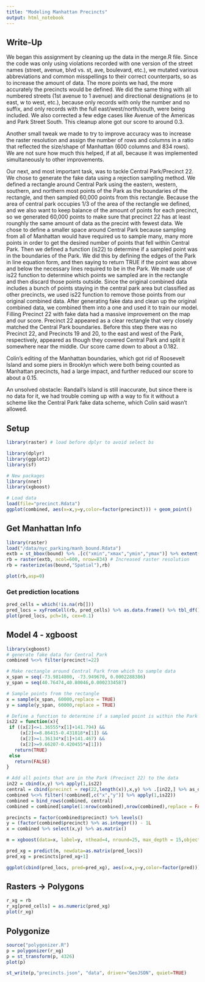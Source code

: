 ```yaml
---
title: "Modeling Manhattan Precincts"
output: html_notebook
---
```

## Write-Up
We began this assignment by cleaning up the data in the merge.R file. Since the code was only using violations recorded with one version of the street names (street, avenue, blvd vs. st, ave, boulevard, etc.), we mutated various abbreviations and common misspellings to their correct counterparts, so as to increase the amount of data. The more points we had, the more accurately the precincts would be defined. We did the same thing with all numbered streets (1st avenue to 1 avenue) and directional designations (e to east, w to west, etc.), because only records with only the number and no suffix, and only records with the full east/west/north/south, were being included. We also corrected a few edge cases like Avenue of the Americas and Park Street South. This cleanup alone got our score to around 0.3.  
    
Another small tweak we made to try to improve accuracy was to increase the raster resolution and assign the number of rows and columns in a ratio that reflected the size/shape of Manhattan (600 columns and 834 rows). We are not sure how much this helped, if at all, because it was implemented simultaneously to other improvements.
  
Our next, and most important task, was to tackle Central Park/Precinct 22. We chose to generate the fake data using a rejection sampling method. We defined a rectangle around Central Park using the eastern, western, southern, and northern most points of the Park as the boundaries of the rectangle, and then sampled 60,000 points from this rectangle. Because the area of central park occupies 1/3 of the area of the rectangle we defined, and we also want to keep balance of the amount of points for each precinct, so we generated 60,000 points to make sure that precinct 22 has at least rounghly the same amount of data as the precint with fewest data. We chose to define a smaller space around Central Park because sampling from all of Manhattan would have required us to sample many, many more points in order to get the desired number of points that fell within Central Park. Then we defined a function (is22) to determine if a sampled point was in the boundaries of the Park. We did this by defining the edges of the Park in line equation form, and then saying to return TRUE if the point was above and below the necessary lines required to be in the Park. We made use of is22 function to determine which points we sampled are in the rectangle and then discard those points outside. Since the original combined data includes a bunch of points staying in the central park area but classified as other precincts, we used is22 function to remove those points from our original combined data. After generating fake data and clean up the original combined data, we combined them into a one and used it to train our model. Filling Precinct 22 with fake data had a massive improvement on the map and our score. Precinct 22 appeared as a clear rectangle that very closely matched the Central Park boundaries. Before this step there was no Precinct 22, and Precincts 19 and 20, to the east and west of the Park, respectively, appeared as though they covered Central Park and split it somewhere near the middle. Our score came down to about a 0.182.  
  
Colin's editing of the Manhattan boundaries, which got rid of Roosevelt Island and some piers in Brooklyn which were both being counted as Manhattan precincts, had a large impact, and further reduced our score to about a 0.15.

An unsolved obstacle: Randall's Island is still inaccurate, but since there is no data for it, we had trouble coming up with a way to fix it without a scheme like the Central Park fake data scheme, which Colin said wasn't allowed. 


## Setup

```r
library(raster) # load before dplyr to avoid select bs

library(dplyr)
library(ggplot2)
library(sf)

# New packages
library(nnet)
library(xgboost)

# Load data
load(file="precinct.Rdata")
ggplot(combined, aes(x=x,y=y,color=factor(precinct))) + geom_point()
```


## Get Manhattan Info

```r
library(raster)
load("/data/nyc_parking/manh_bound.Rdata")
extb = st_bbox(bound) %>% .[c("xmin","xmax","ymin","ymax")] %>% extent()
rb = raster(extb, ncol=600, nrow=834) # Increased raster resolution 
rb = rasterize(as(bound,"Spatial"),rb)

plot(rb,asp=0)
```

### Get prediction locations

```r
pred_cells = which(!is.na(rb[]))
pred_locs = xyFromCell(rb, pred_cells) %>% as.data.frame() %>% tbl_df()
plot(pred_locs, pch=16, cex=0.1)
```

## Model 4 - xgboost

```r
library(xgboost)
# generate fake data for Central Park
combined %<>% filter(precinct!=22)

# Make rectangle around Central Park from which to sample data
x_span = seq(-73.9814800, -73.949670, 0.0002288386)
y_span = seq(40.76474,40.80046,0.0002334587)

# Sample points from the rectangle
x = sample(x_span, 60000,replace = TRUE)
y = sample(y_span, 60000,replace = TRUE)

# Define a function to determine if a sampled point is within the Park boundaries
is22 = function(x){
 if ((x[2]<=1.36555*x[1]+141.794) &&
     (x[2]<=8.86415-0.431818*x[1]) &&
     (x[2]>=1.36134*x[1]+141.467) &&
     (x[2]>=9.66207-0.420455*x[1]))
   return(TRUE)
 else
   return(FALSE)
}

# Add all points that are in the Park (Precinct 22) to the data
in22 = cbind(x,y) %>% apply(1,is22)
central = cbind(precinct = rep(22,length(x)),x,y) %>% .[in22,] %>% as_data_frame
combined %<>% filter(!combined[,c("x","y")] %>% apply(1,is22))
combined = bind_rows(combined, central)
combined = combined[sample(1:nrow(combined),nrow(combined),replace = FALSE),]

precincts = factor(combined$precinct) %>% levels()
y = (factor(combined$precinct) %>% as.integer()) - 1L
x = combined %>% select(x,y) %>% as.matrix()

m = xgboost(data=x, label=y, nthead=4, nround=25, max_depth = 15,objective="multi:softmax", num_class=length(precincts))

pred_xg = predict(m, newdata=as.matrix(pred_locs))
pred_xg = precincts[pred_xg+1]

ggplot(cbind(pred_locs, pred=pred_xg), aes(x=x,y=y,color=factor(pred))) + geom_point()
```


## Rasters -> Polygons

```r
r_xg = rb
r_xg[pred_cells] = as.numeric(pred_xg)
plot(r_xg)
```


## Polygonize

```r
source("polygonizer.R")
p = polygonizer(r_xg)
p = st_transform(p, 4326)
plot(p)

st_write(p,"precincts.json", "data", driver="GeoJSON", quiet=TRUE)
```